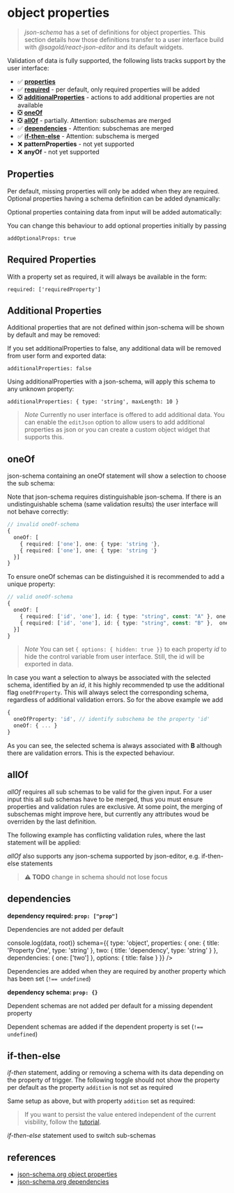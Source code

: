
<Meta title="ObjectProperties" />

# object properties

> _json-schema_ has a set of definitions for object properties. This section details how those definitions transfer to a user interface build with _@sagold/react-json-editor_ and its default widgets.

Validation of data is fully supported, the following lists tracks support by the user interface:

- ✅ [**properties**](#properties)
- ✅ [**required**](#required-properties) - per default, only required properties will be added
- ❎ [**additionalProperties**](#additional-properties) - actions to add additional properties are not available
- ❎ [**oneOf**](#oneof)
- ❎ [**allOf**](#allof) - partially. Attention: subschemas are merged
- ✅ [**dependencies**](#dependencies) - Attention: subschemas are merged
- ✅ [**if-then-else**](#if-then-else) - Attention: subschema is merged
- ❌ **patternProperties** - not yet supported
- ❌ **anyOf** - not yet supported

## Properties

Per default, missing properties will only be added when they are required. Optional properties having a schema definition can be added dynamically:

<Canvas>
  <JsonForm
    schema={{
      type: 'object',
      properties: {
        optionalProperty: { title: 'Optional property', type: 'string' }
      }
    }}
  />
</Canvas>

Optional properties containing data from input will be added automatically:

<Canvas>
  <JsonForm
    data={{ optionalProperty: 'input data' }}
    schema={{
      type: 'object',
      properties: {
        optionalProperty: { title: 'Optional property', type: 'string' }
      }
    }}
  />
</Canvas>

You can change this behaviour to add optional properties initially by passing

`addOptionalProps: true`

<Canvas>
  <JsonForm
    addOptionalProps={true}
    schema={{
      type: 'object',
      properties: {
        optionalProperty: { title: 'Optional property', type: 'string' }
      }
    }}
  />
</Canvas>

## Required Properties

With a property set as required, it will always be available in the form:

`required: ['requiredProperty']`

<Canvas>
  <JsonForm
    schema={{
      type: 'object',
      required: ['requiredProperty'],
      properties: {
        requiredProperty: { title: 'Required Property', type: 'string' },
        optionalProperty: { title: 'Optional Property', type: 'string' }
      }
    }}
  />
</Canvas>

## Additional Properties

Additional properties that are not defined within json-schema will be shown by default and may be removed:

<Canvas>
  <JsonForm
    data={{ additionalProperty: 'property without schema' }}
    schema={{
      type: 'object'
    }}
  />
</Canvas>

If you set additionalProperties to false, any additional data will be removed from user form and exported data:

`additionalProperties: false`

<Canvas>
  <JsonForm
    data={{ additionalProperty: 'property without schema' }}
    schema={{
      type: 'object',
      additionalProperties: false
    }}
  />
</Canvas>

Using additionalProperties with a json-schema, will apply this schema to any unknown property:

`additionalProperties: { type: 'string', maxLength: 10 }`

<Canvas>
  <JsonForm
    validate={true}
    data={{ additionalProperty: 'property without schema' }}
    schema={{
      type: 'object',
      additionalProperties: {
        type: 'string',
        maxLength: 10
      }
    }}
  />
</Canvas>

> _Note_ Currently no user interface is offered to add additional data. You can enable the `editJson` option to allow users to add additional properties as json or you can create a custom object widget that supports this.

## oneOf

json-schema containing an oneOf statement will show a selection to choose the sub schema:

<Canvas>
  <JsonForm
    schema={{
      oneOf: [
        {
          type: 'object',
          title: 'First Option',
          required: ['one'],
          properties: {
            one: {
              type: 'string',
              title: 'Property String'
            }
          }
        },
        {
          type: 'object',
          title: 'Second Option',
          required: ['one'],
          properties: {
            one: {
              type: 'number',
              title: 'Property Number'
            }
          }
        }
      ]
    }}
  />
</Canvas>

Note that json-schema requires distinguishable json-schema. If there is an undistinguishable schema (same validation results) the user interface will not behave correctly:

```ts
// invalid oneOf-schema
{
  oneOf: [
    { required: ['one'], one: { type: 'string '},
    { required: ['one'], one: { type: 'string '}
  }]
}
```

<Canvas>
  <JsonForm
    data={{ one: 'input data' }}
    schema={{
      oneOf: [
        {
          type: 'object',
          title: 'First Option',
          required: ['one'],
          properties: {
            one: {
              type: 'string',
              title: 'Property One'
            }
          }
        },
        {
          type: 'object',
          title: 'Unselectable Second Option',
          required: ['one'],
          properties: {
            one: {
              type: 'string',
              title: 'Property Two'
            }
          }
        }
      ]
    }}
  />
</Canvas>

To ensure oneOf schemas can be distinguished it is recommended to add a unique property:

```ts
// valid oneOf-schema
{
  oneOf: [
    { required: ['id', 'one'], id: { type: "string", const: "A" }, one: { type: 'string '},
    { required: ['id', 'one'], id: { type: "string", const: "B" },  one: { type: 'string '}
  }]
}
```

<Canvas>
  <JsonForm
    schema={{
      oneOf: [
        {
          type: 'object',
          title: 'Select A',
          required: ['id', 'one'],
          properties: {
            id: { type: 'string', const: 'A' },
            one: {
              type: 'string',
              title: 'Property ID A'
            }
          }
        },
        {
          type: 'object',
          title: 'Select B',
          required: ['id', 'one'],
          properties: {
            id: { type: 'string', const: 'B' },
            one: {
              type: 'string',
              title: 'Property ID B'
            }
          }
        }
      ]
    }}
  />
</Canvas>

> _Note_ You can set `{ options: { hidden: true }}` to each property _id_ to hide the control variable from user interface. Still, the id will be exported in data.

In case you want a selection to always be associated with the selected schema, identified by an _id_, it his highly recommended tp use the additional flag `oneOfProperty`. This will always select the corresponding schema, regardless of additional validation errors. So for the above example we add

```ts
{
  oneOfProperty: 'id', // identify subschema be the property 'id'
  oneOf: { ... }
}
```

<Canvas>
  <JsonForm
    data={{ id: 'B', one: 'B' }}
    validate={true}
    schema={{
      oneOfProperty: 'id',
      oneOf: [
        {
          type: 'object',
          title: 'Select A',
          required: ['id', 'one'],
          properties: {
            id: { type: 'string', const: 'A', options: { hidden: true } },
            one: {
              type: 'string',
              title: 'Property ID A'
            }
          }
        },
        {
          type: 'object',
          title: 'Select B',
          required: ['id', 'one'],
          properties: {
            id: { type: 'string', const: 'B', options: { hidden: true } },
            one: {
              type: 'string',
              minLength: 2,
              title: 'Property ID B'
            }
          }
        }
      ]
    }}
  />
</Canvas>

As you can see, the selected schema is always associated with **B** although there are validation errors. This is the expected behaviour.

## allOf

_allOf_ requires all sub schemas to be valid for the given input. For a user input this all sub schemas have to be merged, thus you must ensure properties and validation rules are exclusive. At some point, the merging of subschemas might improve here, but currently any attributes woud be overriden by the last definition.

The following example has conflicting validation rules, where the last statement will be applied:

<Canvas>
  <JsonForm
    widgets={widgets}
    validate={true}
    schema={{
      type: 'object',
      options: { title: false },
      properties: {
        title: { type: 'string' }
      },
      allOf: [
        {
          properties: {
            title: { minLength: 1 }
          }
        },
        {
          properties: {
            title: {
              default: 'title',
              minLength: 6
            }
          }
        }
      ]
    }}
  />
</Canvas>

_allOf_ also supports any json-schema supported by json-editor, e.g. if-then-else statements

> **⚠️ TODO** change in schema should not lose focus

<Canvas>
  <JsonForm
    widgets={widgets}
    validate={true}
    liveUpdate={true}
    schema={{
      type: 'object',
      options: { title: false },
      properties: {
        title: { type: 'string', default: 'four' }
      },
      allOf: [
        {
          if: {
            type: 'object',
            required: ['title'],
            properties: {
              title: {
                minLength: 4
              }
            }
          },
          then: {
            properties: {
              title: {
                pattern: '^[0-9]+$',
                patternExample: 'a string with a length of 4+ should contain only numbers'
              }
            }
          }
        }
      ]
    }}
  />
</Canvas>

## dependencies

**dependency required: `prop: ["prop"]`**

Dependencies are not added per default

<Canvas>
  <JsonForm
    widgets={widgets}
    data={{}}
    onChange={(data, root) => console.log(data, root)}
    schema={{
      type: 'object',
      properties: {
        one: { title: 'Property One', type: 'string' },
        two: { title: 'dependency', type: 'string' }
      },
      dependencies: {
        one: ['two']
      },
      options: { title: false }
    }}
  />
</Canvas>

Dependencies are added when they are required by another property which has been set (`!== undefined`)

<Canvas>
  <JsonForm
    widgets={widgets}
    data={{ one: 'input value' }}
    addOptionalProps={false}
    schema={{
      type: 'object',
      required: ['one'],
      properties: {
        one: { title: 'Property One', type: 'string' },
        two: { title: 'dependency', type: 'string' }
      },
      dependencies: {
        one: ['two']
      },
      options: { title: false }
    }}
  />
</Canvas>

**dependency schema: `prop: {}`**

Dependent schemas are not added per default for a missing dependent property

<Canvas>
  <JsonForm
    widgets={widgets}
    addOptionalProps={false}
    schema={{
      type: 'object',
      properties: {
        one: { title: 'Property One', type: 'string' }
      },
      dependencies: {
        one: {
          required: ['two'],
          properties: {
            two: { title: 'dependency', type: 'string' }
          }
        }
      },
      options: { title: false }
    }}
  />
</Canvas>

Dependent schemas are added if the dependent property is set (`!== undefined`)

<Canvas>
  <JsonForm
    widgets={widgets}
    addOptionalProps={false}
    schema={{
      type: 'object',
      required: ['one'],
      properties: {
        one: { title: 'Property One', type: 'string' }
      },
      dependencies: {
        one: {
          required: ['two'],
          properties: {
            two: { title: 'dependency', type: 'string' }
          }
        }
      },
      options: { title: false }
    }}
  />
</Canvas>

## if-then-else

_if-then_ statement, adding or removing a schema with its data depending on the property of trigger. The following toggle should not show the property per default as the property `addition` is not set as required

<Canvas>
  <JsonForm
    widgets={widgets}
    addOptionalProps={false}
    schema={{
      type: 'object',
      required: ['trigger'],
      properties: {
        trigger: { title: 'Trigger', type: 'boolean', default: false }
      },
      if: {
        required: ['trigger'],
        properties: {
          trigger: { const: true }
        }
      },
      then: {
        properties: {
          addition: { type: 'string' }
        }
      },
      options: { title: false }
    }}
  />
</Canvas>

Same setup as above, but with property `addition` set as required:

<Canvas>
  <JsonForm
    widgets={widgets}
    addOptionalProps={false}
    schema={{
      type: 'object',
      required: ['trigger'],
      properties: {
        trigger: { title: 'Trigger', type: 'boolean', default: false }
      },
      if: {
        required: ['trigger'],
        properties: {
          trigger: { const: true }
        }
      },
      then: {
        required: ['addition'],
        properties: {
          addition: { type: 'string' }
        }
      },
      options: { title: false }
    }}
  />
</Canvas>

> If you want to persist the value entered independent of the current visbility, follow the [tutorial](?path=/story/examples-jsonschemasupport--all-of-with-conditions).

_if-then-else_ statement used to switch sub-schemas

<Canvas>
  <JsonForm
    widgets={widgets}
    validate={true}
    addOptionalProps={false}
    schema={{
      type: 'object',
      required: ['switch'],
      additionalProperties: false,
      properties: {
        switch: { title: 'Switch', type: 'boolean', default: false }
      },
      if: {
        required: ['switch'],
        properties: {
          switch: { const: false }
        }
      },
      then: {
        required: ['then', 'number'],
        properties: {
          then: { title: 'Then statement', type: 'string' },
          number: { title: 'Value in Then', type: 'number', minimum: 4 }
        }
      },
      else: {
        required: ['else', 'number'],
        properties: {
          else: { title: 'Else statement', type: 'string', enum: ['option a', 'option b'] },
          number: { title: 'Value in Else', type: 'number', maximum: 4 }
        }
      },
      options: { title: false }
    }}
  />
</Canvas>

## references

- [json-schema.org object properties](https://json-schema.org/understanding-json-schema/reference/object.html)
- [json-schema.org dependencies](https://json-schema.org/understanding-json-schema/reference/conditionals.html)

